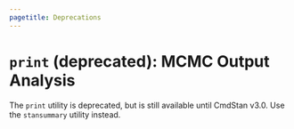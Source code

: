 ```yaml
---
pagetitle: Deprecations
---
```


# `print` (deprecated): MCMC Output Analysis

The `print` utility is deprecated, but is still available until CmdStan v3.0.
Use the `stansummary` utility instead.
